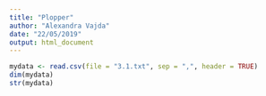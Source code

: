 ```yaml
---
title: "Plopper"
author: "Alexandra Vajda"
date: "22/05/2019"
output: html_document
---
```


```r
mydata <- read.csv(file = "3.1.txt", sep = ",", header = TRUE)
dim(mydata)
str(mydata)
```
```r

```

